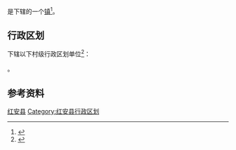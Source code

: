 {{中国乡级行政区
|景观照片文件名 = View near Hongan West Station 3.jpg
|景观照片描述 = [[红安西站|红安西站]]附近
|汉语拼音 = 
|其他语言 = 
|其他语言名称 =
|旧称 = 
|地名出处 = 
|位置图文件名 = 
|位置图描述 = 
|自定义图片= 
|建置时间 = 
|政府驻地 = 
|毗邻 = 
|总面积 = 
|总人口 = 
|总人口年份 = 
|户籍人口 = 
|户籍人口年份 = 
|常住人口 = 
|常住人口年份 = 
|人口密度 = 
|GDP = 
|GDP年份 = 
|邮政编码 = 
|电话区号 = 713
|官方网站 = 
|网站名称 = 
|42/11/22/107/000}}

'''{{PAGENAMEBASE}}'''是{{PRC admin/fullname|42/11/22/107/000|3}}下辖的一个[[行政建制镇|镇]]<ref>{{PRC admin/ref sgc|{{PRC admin/parent|42/11/22/107/000}}}}</ref>。

== 行政区划 ==
{{PAGENAMEBASE}}下辖以下村级行政区划单位<ref>{{PRC admin/ref sgc|42/11/22/107/000}}</ref>：

{{PRC admin/children|42/11/22/107/000}}。

== 参考资料 ==
{{reflist}}

{{湖北省黄冈市红安县行政区划}}
{{湖北行政区划小作品}}
[[Category:黄冈建制镇|红安县]]
[[Category:红安县行政区划|Category:红安县行政区划]]